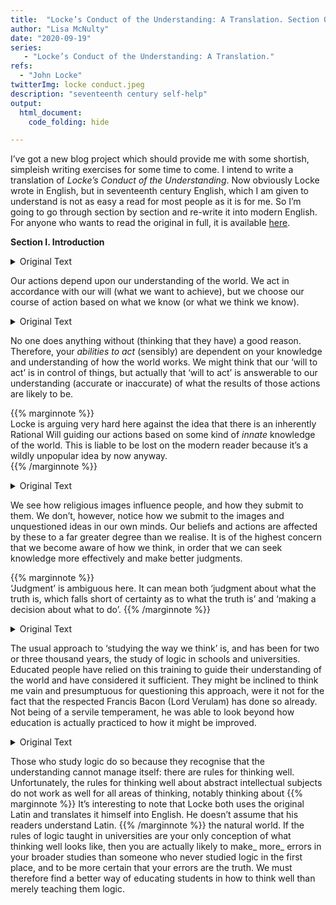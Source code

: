 ```yaml
---
title:  "Locke’s Conduct of the Understanding: A Translation. Section One."
author: "Lisa McNulty"  
date: "2020-09-19"
series: 
   - "Locke’s Conduct of the Understanding: A Translation."
refs:
  - "John Locke"
twitterImg: locke conduct.jpeg
description: "seventeenth century self-help"
output:
  html_document:
    code_folding: hide

---
```



I’ve got a new blog project which should provide me with some shortish, simpleish writing exercises for some time to come. I intend to write a translation of _Locke’s Conduct of the Understanding_. Now obviously Locke wrote in English, but in seventeenth century English, which I am given to understand is not as easy a read for most people as it is for me. So I’m going to go through section by section and re-write it into modern English. For anyone who wants to read the original in full, it is available [here](https://www.ebooksread.com/authors-eng/john-locke/lockes-conduct-of-the-understanding-kco.shtml).

**Section I. Introduction**

<details>
  <summary>Original Text</summary>

The last resort a man has recourse to in the conduct of himself is his understanding; for though we distinguish the faculties of the mind, and give supreme command to the will as an agent, yet the truth is, the man who is the agent determines himself to this or that voluntary action upon some precedent knowledge, or appearance of knowledge, in the understanding.

</details>


Our actions depend upon our understanding of the world. We act in accordance with our will (what we want to achieve), but we choose our course of action based on what we know (or what we think we know). 

<details>
  <summary>Original Text</summary>
  
No man ever sets himself about any thing but upon some view or other which serves him for a reason for what he does: and whatsoever faculties he employs, the understanding, with such light as it has, well or ill informed, constantly leads; and by that light, true or false, all his operative powers are directed. The will itself, however absolute and uncontrollable soever it may be thought, never fails in its obedience to the dictates of the understanding. 

</details>

No one does anything without (thinking that they have) a good reason. Therefore, your _abilities to act_ (sensibly) are dependent on your knowledge and understanding of how the world works. We might think that our ‘will to act’ is in control of things, but actually that ‘will to act’ is answerable to our understanding (accurate or inaccurate) of what the results of those actions are likely to be. 

{{% marginnote %}}    
Locke is arguing very hard here against the idea that there is an inherently Rational Will guiding our actions based on some kind of _innate_ knowledge  of the world. This is liable to be lost on the modern reader because it’s a wildly unpopular idea by now anyway.  
{{% /marginnote %}}

<details>
  <summary>Original Text</summary>

Temples have their sacred images, and we see what influence they have always had over a great part of mankind. But in truth the ideas and images in men’s minds are the invisible powers which constantly govern them, and to these they all universally pay a ready submission. It is therefore of the highest concernment that great care should be taken of the understanding, to conduct it right in the search of knowledge and in the judgments it makes. t of the mind and understanding should be introduced.' Necessario reqiii- ritur ut melior et pcrfcclior mentis et intdkctus humani usus et adoperatio introducalur,  

</details>

We see how religious images influence people, and how they submit to them. We don’t, however, notice how we submit to the images and unquestioned ideas in our own minds. Our beliefs and actions are affected by these to a far greater degree than we realise. It is of the highest concern that we become aware of how we think, in order that we can seek knowledge more effectively and make better judgments. 

{{% marginnote %}}    
 ‘Judgment’ is ambiguous here. It can mean both ‘judgment about what the truth is, which falls short of certainty as to what the truth is’ and ‘making a decision about what to do’. {{% /marginnote %}}

<details>
  <summary>Original Text</summary>

The logic now in use has so long possessed the chair as the only art taught in schools for the direction of the mind in the study of the arts and sciences, that it would perhaps be thought an affectation of novelty to suspect that the rules which have served the learned world these two or three thousand years, and which, without any complaint of defects, the learned have rested in, are not sufficient to guide the understanding. And I should not doubt but that this attempt would be censured as vanity or presumption, did not the great Lord Verulam’s authority justify it; who, not servilely thinking learning could not be advanced beyond what it was, because it was, but enlarged his mind to what it could be. 

</details>

The usual approach to ‘studying the way we think’ is, and has been for two or three thousand years, the study of logic in schools and universities. Educated people have relied on this training to guide their understanding of the world and have considered it sufficient. They might be inclined to think me vain and presumptuous for questioning this approach, were it not for the fact that the respected Francis Bacon (Lord Verulam) has done so already. Not being of a servile temperament, he was able to look beyond how education is actually practiced to how it might be improved. 

<details>
  <summary>Original Text</summary>

In his preface to the Novum Organum, concerning logic he pronounces thus: _Qui summas Dialecticae partes tribuerunt atque inde fidissima Scientiis praesidia comparari putarunt verissime et optime viderunt intellectum humanum sibi permissum merito suspectum esse debere. Verum infirmior omnino est malo medicina; nec ipsa mali expers. Si quidem Dialectica, quae recepta est, licet ad civilia et  artes, quae in sermone et opinione positae sunt, rectissime adhibeatur; naturae tamen subtilitatem longo intervallo non attingit, et prensando, quod non capit, ad errores potius stabiliendos et quasi figendos, quam ad viam veritati aperiendam valuit._

	‘They’, said he, ‘who attributed so much to logic, perceived very well and truly, that it was not safe to trust the understanding to itself, without the guard of any rules. But the remedy reached not the evil; but became part of it: for the logic which took place, though it might do well enough for civil affairs and the arts which consisted in talk and opinion, yet comes very far short in subtilty in the real performances of nature, and catching at what it cannot reach, has served to confirm and establish errors, rather than to open a way to truth.’ And therefore a little after that he says, ‘That it is absolutely necessary that a better and perfecter use and employment of the mind and understanding should be introduced.’ _Necessario requiritur ut melior at perfectior mentis et intellectus humani usus et adoperatio introducatur.  _

</details>

Those who study logic do so because they recognise that the understanding cannot manage itself: there are rules for thinking well. Unfortunately, the rules for thinking well about abstract intellectual subjects do not work as well for all areas of thinking, notably thinking about 
{{% marginnote %}}    It’s interesting to note that Locke both uses the original Latin and translates it himself into English. He doesn’t assume that his readers understand Latin.  {{% /marginnote %}} the natural world. If the rules of logic taught in universities are your only conception of what thinking well looks like, then you are actually likely to make_ more_ errors in your broader studies than someone who never studied logic in the first place, and to be more certain that your errors are the truth. We must therefore find a better way of educating students in how to think well than merely teaching them logic. 



